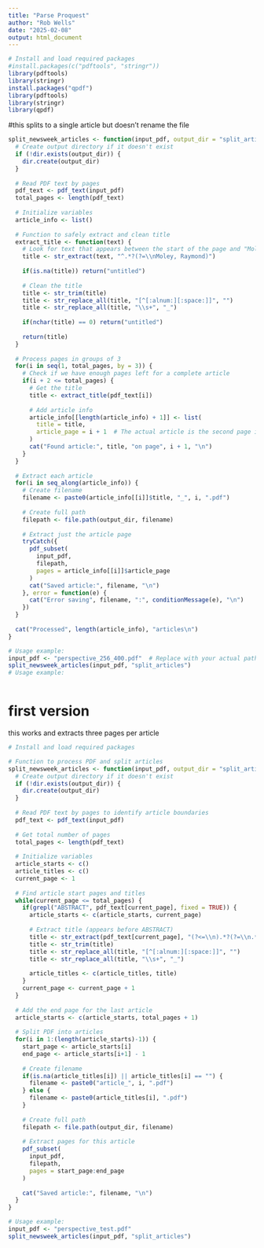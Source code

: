 ```yaml
---
title: "Parse Proquest"
author: "Rob Wells"
date: "2025-02-08"
output: html_document
---
```

```r
# Install and load required packages
#install.packages(c("pdftools", "stringr"))
library(pdftools)
library(stringr)
install.packages("qpdf")
library(pdftools)
library(stringr)
library(qpdf)

```



#this splits to a single article but doesn't rename the file
```r

split_newsweek_articles <- function(input_pdf, output_dir = "split_articles") {
  # Create output directory if it doesn't exist
  if (!dir.exists(output_dir)) {
    dir.create(output_dir)
  }
  
  # Read PDF text by pages
  pdf_text <- pdf_text(input_pdf)
  total_pages <- length(pdf_text)
  
  # Initialize variables
  article_info <- list()
  
  # Function to safely extract and clean title
  extract_title <- function(text) {
    # Look for text that appears between the start of the page and "Moley, Raymond"
    title <- str_extract(text, "^.*?(?=\\nMoley, Raymond)")
    
    if(is.na(title)) return("untitled")
    
    # Clean the title
    title <- str_trim(title)
    title <- str_replace_all(title, "[^[:alnum:][:space:]]", "")
    title <- str_replace_all(title, "\\s+", "_")
    
    if(nchar(title) == 0) return("untitled")
    
    return(title)
  }
  
  # Process pages in groups of 3
  for(i in seq(1, total_pages, by = 3)) {
    # Check if we have enough pages left for a complete article
    if(i + 2 <= total_pages) {
      # Get the title
      title <- extract_title(pdf_text[i])
      
      # Add article info
      article_info[[length(article_info) + 1]] <- list(
        title = title,
        article_page = i + 1  # The actual article is the second page in each group
      )
      cat("Found article:", title, "on page", i + 1, "\n")
    }
  }
  
  # Extract each article
  for(i in seq_along(article_info)) {
    # Create filename
    filename <- paste0(article_info[[i]]$title, "_", i, ".pdf")
    
    # Create full path
    filepath <- file.path(output_dir, filename)
    
    # Extract just the article page
    tryCatch({
      pdf_subset(
        input_pdf,
        filepath,
        pages = article_info[[i]]$article_page
      )
      cat("Saved article:", filename, "\n")
    }, error = function(e) {
      cat("Error saving", filename, ":", conditionMessage(e), "\n")
    })
  }
  
  cat("Processed", length(article_info), "articles\n")
}

# Usage example:
input_pdf <- "perspective_256_400.pdf"  # Replace with your actual path
split_newsweek_articles(input_pdf, "split_articles")
# Usage example:



```



# first version
this works and extracts three pages per article
```r
# Install and load required packages

# Function to process PDF and split articles
split_newsweek_articles <- function(input_pdf, output_dir = "split_articles") {
  # Create output directory if it doesn't exist
  if (!dir.exists(output_dir)) {
    dir.create(output_dir)
  }
  
  # Read PDF text by pages to identify article boundaries
  pdf_text <- pdf_text(input_pdf)
  
  # Get total number of pages
  total_pages <- length(pdf_text)
  
  # Initialize variables
  article_starts <- c()
  article_titles <- c()
  current_page <- 1
  
  # Find article start pages and titles
  while(current_page <= total_pages) {
    if(grepl("ABSTRACT", pdf_text[current_page], fixed = TRUE)) {
      article_starts <- c(article_starts, current_page)
      
      # Extract title (appears before ABSTRACT)
      title <- str_extract(pdf_text[current_page], "(?<=\\n).*?(?=\\n.*ABSTRACT)")
      title <- str_trim(title)
      title <- str_replace_all(title, "[^[:alnum:][:space:]]", "")
      title <- str_replace_all(title, "\\s+", "_")
      
      article_titles <- c(article_titles, title)
    }
    current_page <- current_page + 1
  }
  
  # Add the end page for the last article
  article_starts <- c(article_starts, total_pages + 1)
  
  # Split PDF into articles
  for(i in 1:(length(article_starts)-1)) {
    start_page <- article_starts[i]
    end_page <- article_starts[i+1] - 1
    
    # Create filename
    if(is.na(article_titles[i]) || article_titles[i] == "") {
      filename <- paste0("article_", i, ".pdf")
    } else {
      filename <- paste0(article_titles[i], ".pdf")
    }
    
    # Create full path
    filepath <- file.path(output_dir, filename)
    
    # Extract pages for this article
    pdf_subset(
      input_pdf,
      filepath,
      pages = start_page:end_page
    )
    
    cat("Saved article:", filename, "\n")
  }
}

# Usage example:
input_pdf <- "perspective_test.pdf"
split_newsweek_articles(input_pdf, "split_articles")
```

